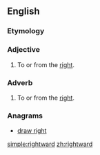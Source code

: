 ==English==

===Etymology===
{{suffix|right|ward}}

===Adjective===
{{en-adj}}

# To or from the [[right]].

===Adverb===
{{en-adv}}

# To or from the [[right]].

===Anagrams===
* [[draw right#English|draw right]]

[[simple:rightward]]
[[zh:rightward]]